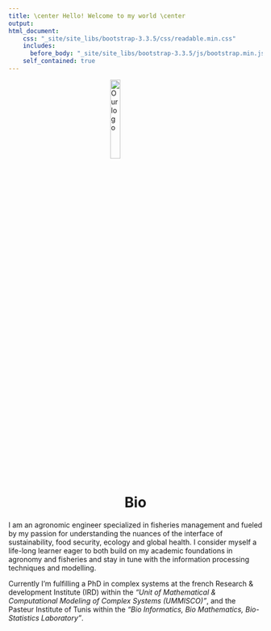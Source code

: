 ```yaml
---
title: \center Hello! Welcome to my world \center
output: 
html_document:
    css: "_site/site_libs/bootstrap-3.3.5/css/readable.min.css"
    includes:
      before_body: "_site/site_libs/bootstrap-3.3.5/js/bootstrap.min.js"
    self_contained: true
---
```

<img 
    style="display: block; 
           margin-left: auto;
           margin-right: auto;
           width: 20%;"
    src="preview.png"  
    alt="Our logo">
</img>
<h1 style="text-align: center;">Bio</h1>
I am an agronomic engineer specialized in fisheries management and fueled by my passion for understanding the nuances of the interface of sustainability, food security, ecology and global health. I consider myself a life-long learner eager to both build on my academic foundations in agronomy and fisheries and stay in tune with the information processing techniques and modelling.

Currently I'm fulfilling a PhD in complex systems at the french Research & development Institute (IRD) within the *"Unit of  Mathematical  & Computational  Modeling  of Complex Systems  (UMMISCO)"*, and the Pasteur Institute of Tunis within the *"Bio Informatics, Bio Mathematics, Bio-Statistics Laboratory"*.




